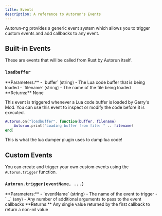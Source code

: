 ```yaml
---
title: Events
description: A reference to Autorun's Events
---
```



Autorun-ng provides a generic event system which allows you to trigger custom events and add callbacks to any event.

## Built-in Events

These are events that will be called from Rust by Autorun itself.

### `loadbuffer`

<Card>
**Parameters:**
- `buffer` (string) - The Lua code buffer that is being loaded
- `filename` (string) - The name of the file being loaded
**Returns:** None
</Card>

This event is triggered whenever a Lua code buffer is loaded by Garry's Mod. You can use this event to inspect or modify the code before it is executed.

```lua
Autorun.on("loadbuffer", function(buffer, filename)
    Autorun.print("Loading buffer from file: " .. filename)
end)
```

<Aside type="note">
    This is what the lua dumper plugin uses to dump lua code!
</Aside>

## Custom Events

You can create and trigger your own custom events using the `Autorun.trigger` function.

### `Autorun.trigger(eventName, ...)`
<Card>
**Parameters:**
- `eventName` (string) - The name of the event to trigger
- `...` (any) - Any number of additional arguments to pass to the event callbacks
**Returns:** Any single value returned by the first callback to return a non-nil value
</Card>
